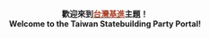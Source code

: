 <div style="margin: 0; text-align: center;">
<p style="margin: 0 0 0 3%; font-size: 200%; line-height: 1.5;color: #A73f24;">
'''歡迎來到[[台灣基進|<font color=#A73f24>台灣基進</font>]]主題！<br>Welcome to the Taiwan Statebuilding Party Portal!'''</br>
</p>
</div>
<br>